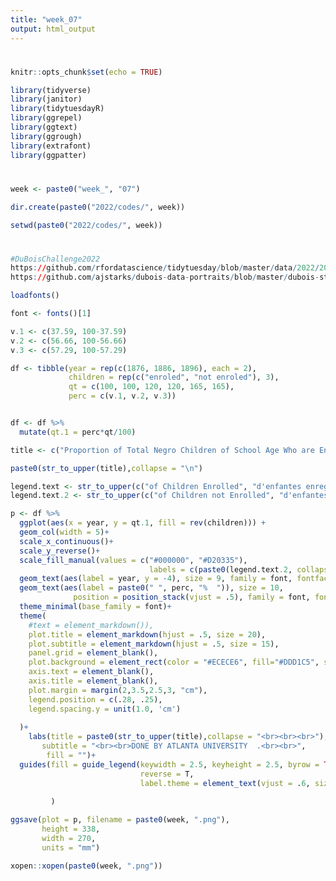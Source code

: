 ```yaml
---
title: "week_07"
output: html_output
---
```


#
```r
knitr::opts_chunk$set(echo = TRUE)

library(tidyverse)
library(janitor)
library(tidytuesdayR)
library(ggrepel)
library(ggtext)
library(ggrough)
library(extrafont)
library(ggpatter)
```

#
```r
week <- paste0("week_", "07")

dir.create(paste0("2022/codes/", week))

setwd(paste0("2022/codes/", week))
```

#
```r
#DuBoisChallenge2022
https://github.com/rfordatascience/tidytuesday/blob/master/data/2022/2022-02-15/readme.md
https://github.com/ajstarks/dubois-data-portraits/blob/master/dubois-style.pdf
```

```r
loadfonts()

font <- fonts()[1]
```


```r
v.1 <- c(37.59, 100-37.59)  
v.2 <- c(56.66, 100-56.66) 
v.3 <- c(57.29, 100-57.29)

df <- tibble(year = rep(c(1876, 1886, 1896), each = 2), 
             children = rep(c("enroled", "not enroled"), 3),
             qt = c(100, 100, 120, 120, 165, 165),
             perc = c(v.1, v.2, v.3))


df <- df %>% 
  mutate(qt.1 = perc*qt/100) 
```


```r
title <- c("Proportion of Total Negro Children of School Age Who are Enrolled in the Public Schools.", "proportion des enfantes nègres en âge d'école enregistrés dans les écoles publiques.")

paste0(str_to_upper(title),collapse = "\n")

legend.text <- str_to_upper(c("of Children Enrolled", "d'enfantes enregistrés"))
legend.text.2 <- str_to_upper(c("of Children not Enrolled", "d'enfantes not enregistrés"))
```


```r
p <- df %>% 
  ggplot(aes(x = year, y = qt.1, fill = rev(children))) + 
  geom_col(width = 5)+
  scale_x_continuous()+
  scale_y_reverse()+
  scale_fill_manual(values = c("#000000", "#D20335"),
                               labels = c(paste0(legend.text.2, collapse = "\n"), paste0(legend.text, collapse = "\n")))+
  geom_text(aes(label = year, y = -4), size = 9, family = font, fontface = "bold")+
  geom_text(aes(label = paste0(" ", perc, "%  ")), size = 10, 
              position = position_stack(vjust = .5), family = font, fontface = "bold")+
  theme_minimal(base_family = font)+
  theme(
    #text = element_markdown()),
    plot.title = element_markdown(hjust = .5, size = 20),
    plot.subtitle = element_markdown(hjust = .5, size = 15),
    panel.grid = element_blank(),
    plot.background = element_rect(color = "#ECECE6", fill="#DDD1C5", size = 12),
    axis.text = element_blank(),
    axis.title = element_blank(),
    plot.margin = margin(2,3.5,2.5,3, "cm"),
    legend.position = c(.28, .25),
    legend.spacing.y = unit(1.0, 'cm')
    
  )+
    labs(title = paste0(str_to_upper(title),collapse = "<br><br><br>"),
       subtitle = "<br><br>DONE BY ATLANTA UNIVERSITY  .<br><br>",
        fill = "")+
  guides(fill = guide_legend(keywidth = 2.5, keyheight = 2.5, byrow = TRUE, 
                             reverse = T, 
                             label.theme = element_text(vjust = .6, size = 10, color = alpha("black", .5)))
         
         )

ggsave(plot = p, filename = paste0(week, ".png"), 
       height = 338, 
       width = 270, 
       units = "mm")

xopen::xopen(paste0(week, ".png"))
```

